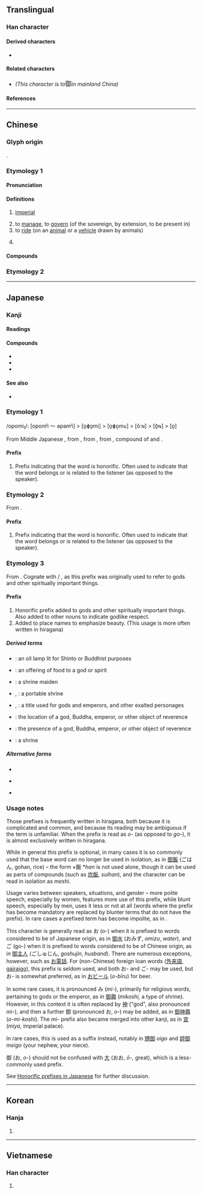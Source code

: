 {{also|禦}}
{{character info/new}}
==Translingual==

===Han character===
{{Han char|rn=60|rad=彳|as=08|asmj+=09|sn=11|snmj+=12|four=27220|canj=HOOML|ids=⿰彳卸}} <!-- For traditional Chinese stroke order, https://www.moedict.tw/御 - For Korean stroke order, https://hanja.dict.naver.com/hanja?q=御 - For Japanese stroke order - https://jisho.org/search/御%20%23kanji -->

====Derived characters====
* {{l|mul|[[𭊷]], [[𣊗]], [[䥏]], [[蓹]], [[篽]], [[𬄧]], [[禦]]}}

====Related characters====
* {{l|mul|[[禦]]}} ''(This character is {{w|Simplified Chinese|simplified}} to ''<big>御</big>'' in mainland China)''

====References====
{{Han ref|kx=0368.230|dkj=10157|dj=0693.050|hdz=20832.160|uh=5FA1}}

----

==Chinese==

===Glyph origin===
{{Han etym}}
{{Han compound|彳|卸|c1=s|c2=s|ls=ic}}.

===Etymology 1===
{{zh-forms}}

====Pronunciation====
{{zh-pron
|m=yù,yà
|c=jyu6,ngaa6
|mn=qz:gīr/tw,xm:gū/twv,zz:gī
|mn-t=ghe6/ghe7
|mn-t_note=ghe6 - "to ride" or "to defend against"; ghe7 - "imperial"
|mc=y
|oc=y
|cat=a,v
}}

====Definitions====
{{zh-hanzi}}

# {{lb|zh|prefix}} [[imperial]]
# to [[manage]], to [[govern]] (of the sovereign, by extension, to be present in)
# to [[ride]] (on an [[animal]] or a [[vehicle]] drawn by animals)
# {{zh-alt-form|禦*|to [[defend]] against}}
#: {{zh-x|我 有 旨 蓄，亦 以 御 冬。宴 爾 新 昏、以 我 御 窮。|My fine collection of vegetables, is but a provision against the winter. Feasting with your new wife, you think of me as a provision [only] against your poverty.|ref=Shijing}} <!-- Note: Translation copied verbatim from James Legge original translation. -->

====Compounds====
{{zh-der|御饌|御溝題葉|乘奔御風|御覽|媵御|御駕親征|僮御|御輪|御案|御花園|御溝流葉|嬪御|御前|御河|御筆|御手|御醫|女御|御龍|御駕|御風|御道|御賜|御者|御狀|御溝|御札|御書房|御旨|御容|御宇|御夫座|御史雨|御史臺|御史大夫|御史|御仗|御人|御世|御氣|御書|御林軍|御碑亭|御膳房|享御|御極|侍御|御用|告御狀|御苑|御廚|御製|御寶|晏御揚揚|控御|日御|月御|服御|監察御史|盜御馬|窺御激夫|馮虛御風|長轡遠御|統御|耕御路|駕御|酌古御今|鐵面御史|繡衣御史}}

===Etymology 2===
{{zh-see|禦|3=to [[defend]]}}

----

==Japanese==

===Kanji===
{{ja-kanji|grade=c|rs=彳08}}

====Readings====
{{ja-readings
|goon=ご
|kanon=ぎょ
|kun=お-, おおむ-, おおん-, おん-, み-
}}

====Compounds====
* {{ja-r|御者|ぎょしゃ}}
* {{ja-r|制御|せいぎょ}}
* {{ja-r|防御|ぼうぎょ}}

====See also====
* {{l|ja|馭}}

===Etymology 1===
/opomi<sub>1</sub>/: [opomʲi ～ əpəmʲi] > [o̞ɸo̞mi] > [o̞ɸo̞mu] > [o&#771;ːɴ] > [õ̞ɴ] > [o̞]

From Middle Japanese {{ja-r|御|おん}}, from {{ja-r|御|おほん|rom=ōn}}, from {{ja-r|御|おほむ|rom=ōmu}}, from {{inh|ja|ojp|大御|tr=<opomi<sub>1</sub>>→ōmi|t=''prefix of maximum honorific''}}, compound of {{l|ojp|大|tr=<opo>→ō|t=big, large}} and {{l|ojp|御|tr=<mi<sub>1</sub>>→mi|t=''honorific prefix''}}.

====Prefix====
{{ja-pos|prefix|お}}

# Prefix indicating that the word is honorific. Often used to indicate that the word belongs or is related to the listener (as opposed to the speaker).

===Etymology 2===
From {{etyl|ltc|ja|sort=ご}} {{zh-l|御|tr=ŋɨʌ<sup>H</sup>}}. 

====Prefix====
{{ja-pos|prefix|ご}}

# Prefix indicating that the word is honorific. Often used to indicate that the word belongs or is related to the listener (as opposed to the speaker).

===Etymology 3===
From {{etyl|ojp|ja|sort=み}}. Cognate with {{l|ja|霊}} / {{m|ja|神|tr=mi||spirit, god}}, as this prefix was originally used to refer to gods and other spiritually important things.

====Prefix====
{{ja-pos|prefix|み|rom=mi}}

# Honorific prefix added to gods and other spiritually important things. Also added to other nouns to indicate godlike respect.
# Added to place names to emphasize beauty. (This usage is more often written in hiragana)

=====Derived terms=====
* {{ja-r|御%明|み%あかし}}: an oil lamp lit for Shinto or Buddhist purposes
* {{ja-r|御食|みけ}}: an offering of food to a god or spirit
* {{ja-r|御子|みこ}}: a shrine maiden
* {{ja-r|御%輿|み%こし}}, {{ja-r|神%輿|み%こし}}: a portable shrine
* {{ja-r|尊|みこと}}, {{ja-r|命|みこと}}: a title used for gods and emperors, and other exalted personages
* {{ja-r|御%許|み%もと}}: the location of a god, Buddha, emperor, or other object of reverence
* {{ja-r|御%座|み%まし}}: the presence of a god, Buddha, emperor, or other object of reverence
* {{ja-r|宮|みや}}: a shrine

=====Alternative forms=====
* {{l|ja|み}}
* {{sense|beautiful place}} {{l|ja|美}}
* {{sense|beautiful place}} {{l|ja|深}}

===Usage notes===
Those prefixes is frequently written in hiragana, both because it is complicated and common, and because its reading may be ambiguous if the term is unfamiliar. When the prefix is read as ''o-'' (as opposed to ''go-''), it is almost exclusively written in hiragana.

While in general this prefix is optional, in many cases it is so commonly used that the base word can no longer be used in isolation, as in [[御飯]] (ごはん, gohan, rice) – the form ×飯 *''han'' is not used alone, though it can be used as parts of compounds (such as [[炊飯]], ''suihan''), and the character can be read in isolation as ''meshi''.

Usage varies between speakers, situations, and gender – more polite speech, especially by women, features more use of this prefix, while blunt speech, especially by men, uses it less or not at all (words where the prefix has become mandatory are replaced by blunter terms that do not have the prefix). In rare cases a prefixed term has become impolite, as in {{m|ja|御前|tr=omae||you (familiar or derogatory)}}.

This character is generally read as お (o-) when it is prefixed to words considered to be of Japanese origin, as in [[御水]] (おみず, ''omizu'', ''water''), and ご (go-) when it is prefixed to words considered to be of Chinese origin, as in [[御主人]] (ごしゅじん, ''goshujin'', ''husband''). There are numerous exceptions, however, such as [[お電話]]. For (non-Chinese) foreign loan words ([[外来語]], [[gairaigo]]), this prefix is seldom used, and both お- and ご- may be used, but お- is somewhat preferred, as in [[おビール]] (''o-bīru'') for beer.

In some rare cases, it is pronounced み (''mi-''), primarily for religious words, pertaining to gods or the emperor, as in [[御輿]] (''mikoshi,'' a type of shrine). However, in this context it is often replaced by [[神]] ("god", also pronounced ''mi-''), and then a further 御 (pronounced お, ''o-'') may be added, as in [[御神輿]] (''o-mi-koshi''). The ''mi-'' prefix also became merged into other kanji, as in [[宮]] (''miya,'' imperial palace).

In rare cases, this is used as a suffix instead, notably in [[甥御]] ''oigo'' and [[姪御]] ''meigo'' (your nephew, your niece).

御 (お, ''o-'') should not be confused with [[大]] (おお, ''ō-,'' great), which is a less-commonly used prefix.

See [[w:Honorific speech in Japanese#Honorific prefixes|Honorific prefixes in Japanese]] for further discussion.


----

==Korean==

===Hanja===
{{ko-hanja|hangeul=[[어]], [[아]]|eumhun=|rv=eo, a|mr=ŏ, a|y=e, a}}

# {{defn|lang=ko|sort=彳08}}

----

==Vietnamese==

===Han character===
{{vi-hantu|[[ngự]], [[ngợ]], [[ngừ]], [[ngừa]]|rs=彳08}}

# {{defn|lang=vi|sort=彳08}}